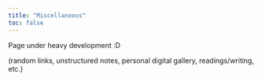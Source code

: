 ```yaml
---
title: "Miscellaneous"
toc: false
---
```


Page under heavy development :D

(random links, unstructured notes, personal digital gallery, readings/writing, etc.)